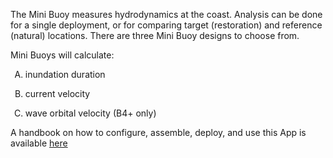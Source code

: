 
The Mini Buoy measures hydrodynamics at the coast. Analysis can be done for a single deployment, or for comparing target (restoration) and reference (natural) locations. There are three Mini Buoy designs to choose from.

Mini Buoys will calculate:

A.  inundation duration

B.  current velocity

C.  wave orbital velocity (B4+ only)

A handbook on how to configure, assemble, deploy, and use this App is available [here](https://gla-my.sharepoint.com/:w:/r/personal/cai_ladd_glasgow_ac_uk/_layouts/15/Doc.aspx?sourcedoc=%7B09AA4A54-F380-408A-8D41-585D5BCAA018%7D&file=MiniBuoyHandbook.docx&action=default&mobileredirect=true)


